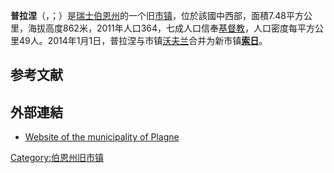 {{地图误译/法语U2|issue=皮拉涅}}
{{noteTA|G1=瑞士地名}}
{{Infobox Switzerland former municipality}}
'''普拉涅'''（{{lang-fr|Plagne}}，{{IPA-fr|plaɲ}}；{{lang-de|Plentsch}}）是[[瑞士|瑞士]][[伯恩州|伯恩州]]的一个旧[[市镇_(瑞士)|市镇]]，位於該國中西部，面積7.48平方公里，海拔高度862米，2011年人口364，七成人口信奉[[基督教|基督教]]，人口密度每平方公里49人。2014年1月1日，普拉涅与市镇[[沃夫兰|沃夫兰]]合并为新市镇'''[[索日|索日]]'''。

== 参考文献 ==
{{Reflist}}

== 外部連結 ==
*[http://www.plagne.ch Website of the municipality of Plagne] {{Wayback|url=http://www.plagne.ch/ |date=20151022164404 }}

{{Switzerland-geo-stub}}
[[Category:伯恩州旧市镇|Category:伯恩州旧市镇]]